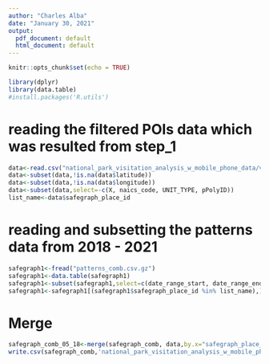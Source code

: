 ---
author: "Charles Alba"
date: "January 30, 2021"
output:
  pdf_document: default
  html_document: default
---

```{r setup, include=FALSE}
knitr::opts_chunk$set(echo = TRUE)
```

```{r}
library(dplyr)
library(data.table)
#install.packages('R.utils')
```

# reading the filtered POIs data which was resulted from step_1
```{r}

data<-read.csv("national_park_visitation_analysis_w_mobile_phone_data/volume/data/interim/filtered_pois/filtered_POIs_based_on_geometry/small_filtered_pois.csv")
data<-subset(data,!is.na(data$latitude))
data<-subset(data,!is.na(data$longitude))
data<-subset(data,select=-c(X, naics_code, UNIT_TYPE, pPolyID))
list_name<-data$safegraph_place_id

```



# reading and subsetting the patterns data from 2018 - 2021
```{r}
safegraph1<-fread("patterns_comb.csv.gz")
safegraph1<-data.table(safegraph1)
safegraph1<-subset(safegraph1,select=c(date_range_start, date_range_end,safegraph_place_id,raw_visitor_counts, visitor_home_cbgs))
safegraph1<-safegraph1[(safegraph1$safegraph_place_id %in% list_name),]


```

# Merge  
```{r}
safegraph_comb_05_18<-merge(safegraph_comb, data,by.x="safegraph_place_id",by.y="safegraph_place_id",all.x=T)
write.csv(safegraph_comb,'national_park_visitation_analysis_w_mobile_phone_data/volume/data/interim/filtered_pois/filtered_pois_based_on_count/aggragated_count.csv')
```

